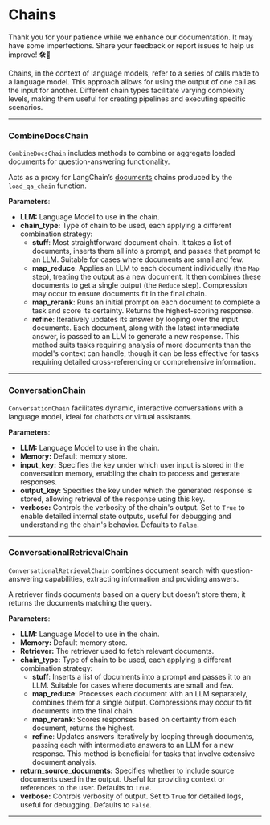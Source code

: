 
# Chains

<Admonition type="caution" icon="🚧" title="ZONE UNDER CONSTRUCTION">
  <p>
    Thank you for your patience while we enhance our documentation. It may have
    some imperfections. Share your feedback or report issues to help us improve!
    🛠️📝
  </p>
</Admonition>

Chains, in the context of language models, refer to a series of calls made to a language model. This approach allows for using the output of one call as the input for another. Different chain types facilitate varying complexity levels, making them useful for creating pipelines and executing specific scenarios.

---

### CombineDocsChain

`CombineDocsChain` includes methods to combine or aggregate loaded documents for question-answering functionality.

Acts as a proxy for LangChain’s [documents](https://python.langchain.com/docs/modules/chains/document/) chains produced by the `load_qa_chain` function.

**Parameters**:

- **LLM:** Language Model to use in the chain.
- **chain_type:** Type of chain to be used, each applying a different combination strategy:
  - **stuff**: Most straightforward document chain. It takes a list of documents, inserts them all into a prompt, and passes that prompt to an LLM. Suitable for cases where documents are small and few.
  - **map_reduce**: Applies an LLM to each document individually (the `Map` step), treating the output as a new document. It then combines these documents to get a single output (the `Reduce` step). Compression may occur to ensure documents fit in the final chain.
  - **map_rerank**: Runs an initial prompt on each document to complete a task and score its certainty. Returns the highest-scoring response.
  - **refine**: Iteratively updates its answer by looping over the input documents. Each document, along with the latest intermediate answer, is passed to an LLM to generate a new response. This method suits tasks requiring analysis of more documents than the model's context can handle, though it can be less effective for tasks requiring detailed cross-referencing or comprehensive information.

---

### ConversationChain

`ConversationChain` facilitates dynamic, interactive conversations with a language model, ideal for chatbots or virtual assistants.

**Parameters**:

- **LLM:** Language Model to use in the chain.
- **Memory:** Default memory store.
- **input_key:** Specifies the key under which user input is stored in the conversation memory, enabling the chain to process and generate responses.
- **output_key:** Specifies the key under which the generated response is stored, allowing retrieval of the response using this key.
- **verbose:** Controls the verbosity of the chain's output. Set to `True` to enable detailed internal state outputs, useful for debugging and understanding the chain's behavior. Defaults to `False`.

---

### ConversationalRetrievalChain

`ConversationalRetrievalChain` combines document search with question-answering capabilities, extracting information and providing answers.

A retriever finds documents based on a query but doesn’t store them; it returns the documents matching the query.

**Parameters**:

- **LLM:** Language Model to use in the chain.
- **Memory:** Default memory store.
- **Retriever:** The retriever used to fetch relevant documents.
- **chain_type:** Type of chain to be used, each applying a different combination strategy:
  - **stuff**: Inserts a list of documents into a prompt and passes it to an LLM. Suitable for cases where documents are small and few.
  - **map_reduce**: Processes each document with an LLM separately, combines them for a single output. Compressions may occur to fit documents into the final chain.
  - **map_rerank**: Scores responses based on certainty from each document, returns the highest.
  - **refine**: Updates answers iteratively by looping through documents, passing each with intermediate answers to an LLM for a new response. This method is beneficial for tasks that involve extensive document analysis.
- **return_source_documents:** Specifies whether to include source documents used in the output. Useful for providing context or references to the user. Defaults to `True`.
- **verbose:** Controls verbosity of output. Set to `True` for detailed logs, useful for debugging. Defaults to `False`.

---
